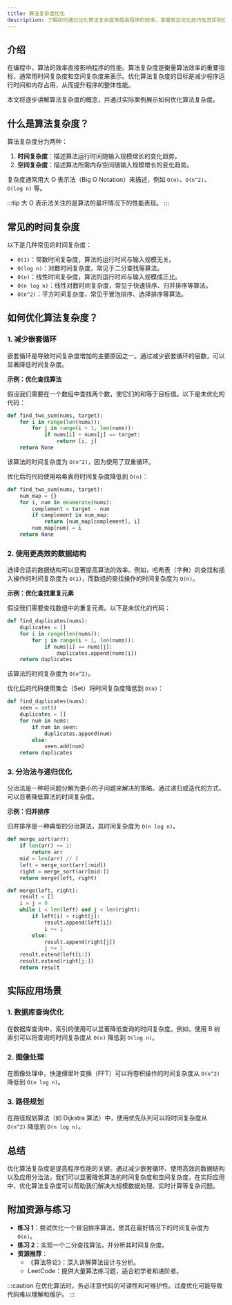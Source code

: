 ```yaml
---
title: 算法复杂度优化
description: 了解如何通过优化算法复杂度来提高程序的效率，掌握常见优化技巧及其实际应用场景。
---
```


## 介绍

在编程中，算法的效率直接影响程序的性能。算法复杂度是衡量算法效率的重要指标，通常用时间复杂度和空间复杂度来表示。优化算法复杂度的目标是减少程序运行时间和内存占用，从而提升程序的整体性能。

本文将逐步讲解算法复杂度的概念，并通过实际案例展示如何优化算法复杂度。

## 什么是算法复杂度？

算法复杂度分为两种：
1. **时间复杂度**：描述算法运行时间随输入规模增长的变化趋势。
2. **空间复杂度**：描述算法所需内存空间随输入规模增长的变化趋势。

复杂度通常用大 O 表示法（Big O Notation）来描述，例如 `O(n)`、`O(n^2)`、`O(log n)` 等。

:::tip
大 O 表示法关注的是算法的最坏情况下的性能表现。
:::

## 常见的时间复杂度

以下是几种常见的时间复杂度：
- `O(1)`：常数时间复杂度，算法的运行时间与输入规模无关。
- `O(log n)`：对数时间复杂度，常见于二分查找等算法。
- `O(n)`：线性时间复杂度，算法的运行时间与输入规模成正比。
- `O(n log n)`：线性对数时间复杂度，常见于快速排序、归并排序等算法。
- `O(n^2)`：平方时间复杂度，常见于冒泡排序、选择排序等算法。

## 如何优化算法复杂度？

### 1. 减少嵌套循环
嵌套循环是导致时间复杂度增加的主要原因之一。通过减少嵌套循环的层数，可以显著降低时间复杂度。

**示例：优化查找算法**

假设我们需要在一个数组中查找两个数，使它们的和等于目标值。以下是未优化的代码：

```python
def find_two_sum(nums, target):
    for i in range(len(nums)):
        for j in range(i + 1, len(nums)):
            if nums[i] + nums[j] == target:
                return [i, j]
    return None
```

该算法的时间复杂度为 `O(n^2)`，因为使用了双重循环。

优化后的代码使用哈希表将时间复杂度降低到 `O(n)`：

```python
def find_two_sum(nums, target):
    num_map = {}
    for i, num in enumerate(nums):
        complement = target - num
        if complement in num_map:
            return [num_map[complement], i]
        num_map[num] = i
    return None
```

### 2. 使用更高效的数据结构
选择合适的数据结构可以显著提高算法的效率。例如，哈希表（字典）的查找和插入操作的时间复杂度为 `O(1)`，而数组的查找操作的时间复杂度为 `O(n)`。

**示例：优化查找重复元素**

假设我们需要查找数组中的重复元素。以下是未优化的代码：

```python
def find_duplicates(nums):
    duplicates = []
    for i in range(len(nums)):
        for j in range(i + 1, len(nums)):
            if nums[i] == nums[j]:
                duplicates.append(nums[i])
    return duplicates
```

该算法的时间复杂度为 `O(n^2)`。

优化后的代码使用集合（Set）将时间复杂度降低到 `O(n)`：

```python
def find_duplicates(nums):
    seen = set()
    duplicates = []
    for num in nums:
        if num in seen:
            duplicates.append(num)
        else:
            seen.add(num)
    return duplicates
```

### 3. 分治法与递归优化
分治法是一种将问题分解为更小的子问题来解决的策略。通过递归或迭代的方式，可以显著降低算法的时间复杂度。

**示例：归并排序**

归并排序是一种典型的分治算法，其时间复杂度为 `O(n log n)`。

```python
def merge_sort(arr):
    if len(arr) <= 1:
        return arr
    mid = len(arr) // 2
    left = merge_sort(arr[:mid])
    right = merge_sort(arr[mid:])
    return merge(left, right)

def merge(left, right):
    result = []
    i = j = 0
    while i < len(left) and j < len(right):
        if left[i] < right[j]:
            result.append(left[i])
            i += 1
        else:
            result.append(right[j])
            j += 1
    result.extend(left[i:])
    result.extend(right[j:])
    return result
```

## 实际应用场景

### 1. 数据库查询优化
在数据库查询中，索引的使用可以显著降低查询的时间复杂度。例如，使用 B 树索引可以将查询的时间复杂度从 `O(n)` 降低到 `O(log n)`。

### 2. 图像处理
在图像处理中，快速傅里叶变换（FFT）可以将卷积操作的时间复杂度从 `O(n^2)` 降低到 `O(n log n)`。

### 3. 路径规划
在路径规划算法（如 Dijkstra 算法）中，使用优先队列可以将时间复杂度从 `O(n^2)` 降低到 `O(n log n)`。

## 总结

优化算法复杂度是提高程序性能的关键。通过减少嵌套循环、使用高效的数据结构以及应用分治法，我们可以显著降低算法的时间复杂度和空间复杂度。在实际应用中，优化算法复杂度可以帮助我们解决大规模数据处理、实时计算等复杂问题。

## 附加资源与练习

- **练习 1**：尝试优化一个冒泡排序算法，使其在最好情况下的时间复杂度为 `O(n)`。
- **练习 2**：实现一个二分查找算法，并分析其时间复杂度。
- **资源推荐**：
  - 《算法导论》：深入讲解算法设计与分析。
  - LeetCode：提供大量算法练习题，适合初学者和进阶者。

:::caution
在优化算法时，务必注意代码的可读性和可维护性。过度优化可能导致代码难以理解和维护。
:::